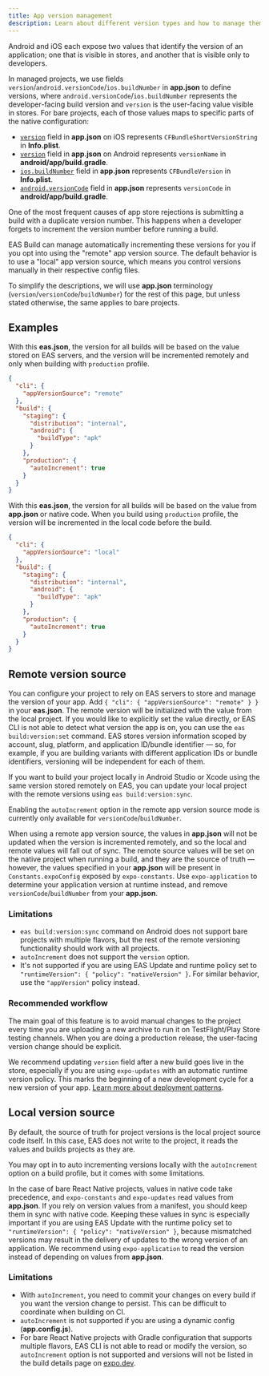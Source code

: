 ```yaml
---
title: App version management
description: Learn about different version types and how to manage them remotely or locally.
---
```



Android and iOS each expose two values that identify the version of an application; one that is visible in stores, and another that is visible only to developers.

In managed projects, we use fields `version`/`android.versionCode`/`ios.buildNumber` in **app.json** to define versions, where `android.versionCode`/`ios.buildNumber` represents the developer-facing build version and `version` is the user-facing value visible in stores. For bare projects, each of those values maps to specific parts of the native configuration:

- [`version`][config-version] field in **app.json** on iOS represents `CFBundleShortVersionString` in **Info.plist**.
- [`version`][config-version] field in **app.json** on Android represents `versionName` in **android/app/build.gradle**.
- [`ios.buildNumber`][config-ios-buildnumber] field in **app.json** represents `CFBundleVersion` in **Info.plist**.
- [`android.versionCode`][config-android-versioncode] field in **app.json** represents `versionCode` in **android/app/build.gradle**.

One of the most frequent causes of app store rejections is submitting a build with a duplicate version number. This happens when a developer forgets to increment the version number before running a build.

EAS Build can manage automatically incrementing these versions for you if you opt into using the "remote" app version source. The default behavior is to use a "local" app version source, which means you control versions manually in their respective config files.

To simplify the descriptions, we will use **app.json** terminology (`version`/`versionCode`/`buildNumber`) for the rest of this page, but unless stated otherwise, the same applies to bare projects.

<ContentSpotlight url="https://www.youtube.com/embed/Gk7RHDWsLsQ" />

## Examples

<Collapsible summary="Remote version source">

With this **eas.json**, the version for all builds will be based on the value stored on EAS servers, and the version will be incremented remotely and only when building with `production` profile.

```json
{
  "cli": {
    "appVersionSource": "remote"
  },
  "build": {
    "staging": {
      "distribution": "internal",
      "android": {
        "buildType": "apk"
      }
    },
    "production": {
      "autoIncrement": true
    }
  }
}
```

</Collapsible>

<Collapsible summary="Local version source">

With this **eas.json**, the version for all builds will be based on the value from **app.json** or native code. When you build using `production` profile, the version will be incremented in the local code before the build.

```json
{
  "cli": {
    "appVersionSource": "local"
  },
  "build": {
    "staging": {
      "distribution": "internal",
      "android": {
        "buildType": "apk"
      }
    },
    "production": {
      "autoIncrement": true
    }
  }
}
```

</Collapsible>

## Remote version source

You can configure your project to rely on EAS servers to store and manage the version of your app. Add `{ "cli": { "appVersionSource": "remote" } }` in your **eas.json**. The remote version will be initialized with the value from the local project. If you would like to explicitly set the value directly, or EAS CLI is not able to detect what version the app is on, you can use the `eas build:version:set` command. EAS stores version information scoped by account, slug, platform, and application ID/bundle identifier — so, for example, if you are building variants with different application IDs or bundle identifiers, versioning will be independent for each of them.

If you want to build your project locally in Android Studio or Xcode using the same version stored remotely on EAS, you can update your local project with the remote versions using `eas build:version:sync`.

Enabling the `autoIncrement` option in the remote app version source mode is currently only available for `versionCode`/`buildNumber`.

When using a remote app version source, the values in **app.json** will not be updated when the version is incremented remotely, and so the local and remote values will fall out of sync. The remote source values will be set on the native project when running a build, and they are the source of truth — however, the values specified in your **app.json** will be present in `Constants.expoConfig` exposed by `expo-constants`. Use `expo-application` to determine your application version at runtime instead, and remove `versionCode`/`buildNumber` from your **app.json**.

### Limitations

- `eas build:version:sync` command on Android does not support bare projects with multiple flavors, but the rest of the remote versioning functionality should work with all projects.
- `autoIncrement` does not support the `version` option.
- It's not supported if you are using EAS Update and runtime policy set to `"runtimeVersion": { "policy": "nativeVersion" }`. For similar behavior, use the `"appVersion"` policy instead.

### Recommended workflow

The main goal of this feature is to avoid manual changes to the project every time you are uploading a new archive to run it on TestFlight/Play Store testing channels. When you are doing a production release, the user-facing version change should be explicit.

We recommend updating `version` field after a new build goes live in the store, especially if you are using `expo-updates` with an automatic runtime version policy. This marks the beginning of a new development cycle for a new version of your app. [Learn more about deployment patterns](/eas-update/deployment-patterns/).

## Local version source

By default, the source of truth for project versions is the local project source code itself. In this case, EAS does not write to the project, it reads the values and builds projects as they are.

You may opt in to auto incrementing versions locally with the `autoIncrement` option on a build profile, but it comes with some limitations.

In the case of bare React Native projects, values in native code take precedence, and `expo-constants` and `expo-updates` read values from **app.json**. If you rely on version values from a manifest, you should keep them in sync with native code. Keeping these values in sync is especially important if you are using EAS Update with the runtime policy set to `"runtimeVersion": { "policy": "nativeVersion" }`, because mismatched versions may result in the delivery of updates to the wrong version of an application. We recommend using `expo-application` to read the version instead of depending on values from **app.json**.

### Limitations

- With `autoIncrement`, you need to commit your changes on every build if you want the version change to persist. This can be difficult to coordinate when building on CI.
- `autoIncrement` is not supported if you are using a dynamic config (**app.config.js**).
- For bare React Native projects with Gradle configuration that supports multiple flavors, EAS CLI is not able to read or modify the version, so `autoIncrement` option is not supported and versions will not be listed in the build details page on [expo.dev](https://expo.dev).

[config-version]: /versions/latest/config/app/#version
[config-android-versioncode]: /versions/latest/config/app/#versioncode
[config-ios-buildnumber]: /versions/latest/config/app/#buildnumber
